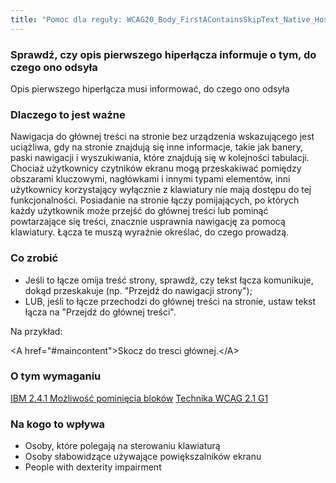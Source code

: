 ```yaml
---
title: "Pomoc dla reguły: WCAG20_Body_FirstAContainsSkipText_Native_Host_Sematics"
---
```


<div className="toolHelp">
<Row>
<Column colLg={16} colMd={8} colSm={4} className="toolHead">

### Sprawdź, czy opis pierwszego hiperłącza informuje o tym, do czego ono odsyła

<div id="locLevel"></div>

Opis pierwszego hiperłącza musi informować, do czego ono odsyła

</Column>
</Row>
<Row>
<Column colLg={11} colMd={5} colSm={4} className="toolMain">

### Dlaczego to jest ważne

Nawigacja do głównej treści na stronie bez urządzenia wskazującego jest uciążliwa, gdy na stronie znajdują się inne informacje, takie jak banery, paski nawigacji i wyszukiwania, które znajdują się w kolejności tabulacji. Chociaż użytkownicy czytników ekranu mogą przeskakiwać pomiędzy obszarami kluczowymi, nagłówkami i innymi typami elementów, inni użytkownicy korzystający wyłącznie z klawiatury nie mają dostępu do tej funkcjonalności. Posiadanie na stronie łączy pomijających, po których każdy użytkownik może przejść do głównej treści lub pominąć powtarzające się treści, znacznie usprawnia nawigację za pomocą klawiatury. Łącza te muszą wyraźnie określać, do czego prowadzą.


<div id="locSnippet"></div>

### Co zrobić

 * Jeśli to łącze omija treść strony, sprawdź, czy tekst łącza komunikuje, dokąd przeskakuje (np. "Przejdź do nawigacji strony");
 * LUB, jeśli  to łącze przechodzi do głównej treści na stronie, ustaw tekst łącza na "Przejdź do głównej treści".

Na przykład:

<CodeSnippet type="single" light={true}>&lt;A href="#maincontent"&gt;Skocz do tresci głównej.&lt;/A&gt;</CodeSnippet>

</Column>
<Column colLg={5} colMd={3} colSm={4} className="toolLeft">

### O tym wymaganiu

[IBM 2.4.1 Możliwość pominięcia bloków](http://www.ibm.com/able/guidelines/ci162/bypass_blocks.html)
[Technika WCAG 2.1 G1](https://www.w3.org/WAI/WCAG21/Techniques/general/G1)

### Na kogo to wpływa

 * Osoby, które polegają na sterowaniu klawiaturą
 * Osoby słabowidzące używające powiększalników ekranu
 * People with dexterity impairment

</Column>
</Row>
</div>

